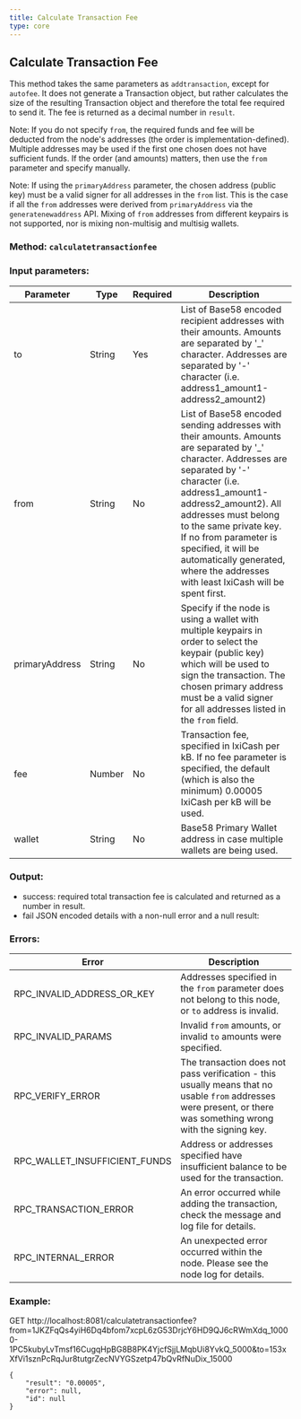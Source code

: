 ```yaml
---
title: Calculate Transaction Fee
type: core
---
```

## Calculate Transaction Fee
This method takes the same parameters as `addtransaction`, except for `autofee`. It does not generate a Transaction object, but rather calculates the size of the resulting Transaction object and therefore the total fee required to send it. The fee is returned as a decimal number in `result`.

Note: If you do not specify `from`, the required funds and fee will be deducted from the node's addresses (the order is implementation-defined). Multiple addresses may be used if the first one chosen does not have sufficient funds. If the order (and amounts) matters, then use the `from` parameter and specify manually.

Note: If using the `primaryAddress` parameter, the chosen address (public key) must be a valid signer for all addresses in the `from` list. This is the case if all the `from` addresses were derived from `primaryAddress` via the `generatenewaddress` API. Mixing of `from` addresses from different keypairs is not supported, nor is mixing non-multisig and multisig wallets.


### Method: `calculatetransactionfee`
### Input parameters:

| Parameter | Type | Required | Description |
| --- | --- | --- | --- |
| to | String | Yes | List of Base58 encoded recipient addresses with their amounts. Amounts are separated by '_' character. Addresses are separated by '-' character (i.e. address1_amount1-address2_amount2) |
| from | String | No | List of Base58 encoded sending addresses with their amounts. Amounts are separated by '_' character. Addresses are separated by '-' character (i.e. address1_amount1-address2_amount2). All addresses must belong to the same private key. If no from parameter is specified, it will be automatically generated, where the addresses with least IxiCash will be spent first. |
| primaryAddress | String | No | Specify if the node is using a wallet with multiple keypairs in order to select the keypair (public key) which will be used to sign the transaction. The chosen primary address must be a valid signer for all addresses listed in the `from` field. |
| fee | Number | No | Transaction fee, specified in IxiCash per kB. If no fee parameter is specified, the default (which is also the minimum) 0.00005 IxiCash per kB will be used. |
| wallet | String | No | Base58 Primary Wallet address in case multiple wallets are being used. |

### Output:
- success: required total transaction fee is calculated and returned as a number in result.
- fail JSON encoded details with a non-null error and a null result:

### Errors:

| Error | Description |
| --- | --- |
| RPC_INVALID_ADDRESS_OR_KEY | Addresses specified in the `from` parameter does not belong to this node, or `to` address is invalid. |
| RPC_INVALID_PARAMS | Invalid `from` amounts, or invalid `to` amounts were specified. |
| RPC_VERIFY_ERROR | The transaction does not pass verification - this usually means that no usable `from` addresses were present, or there was something wrong with the signing key. |
| RPC_WALLET_INSUFFICIENT_FUNDS | Address or addresses specified have insufficient balance to be used for the transaction. |
| RPC_TRANSACTION_ERROR | An error occurred while adding the transaction, check the message and log file for details. |
| RPC_INTERNAL_ERROR | An unexpected error occurred within the node. Please see the node log for details. |

### Example:
GET http://localhost:8081/calculatetransactionfee?from=1JKZFqQs4yiH6Dq4bfom7xcpL6zG53DrjcY6HD9QJ6cRWmXdq_10000-1PC5kubyLvTmsf16CugqHpBG8B8PK4YjcfSjjLMqbUi8YvkQ_5000&to=153xXfVi1sznPcRqJur8tutgrZecNVYGSzetp47bQvRfNuDix_15000

```
{
	"result": "0.00005",
	"error": null,
	"id": null
}
```